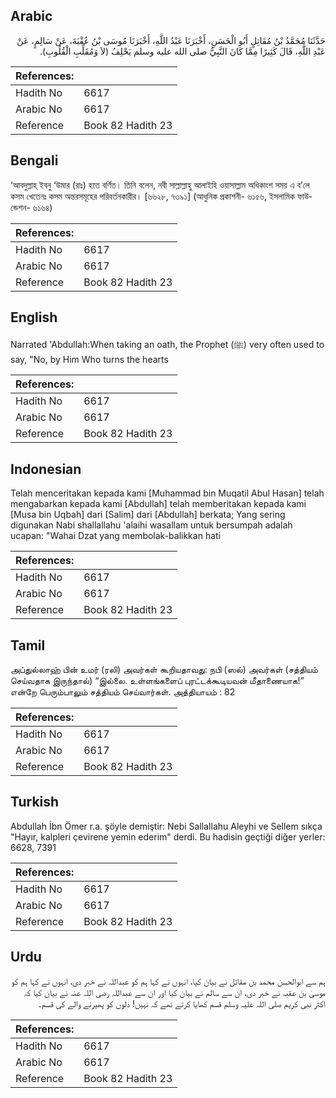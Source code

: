 ## Arabic


<div dir="rtl" lang="ar" style={{fontSize:'larger',backgroundColor:'#f8f9fa',padding:20}}>
حَدَّثَنَا مُحَمَّدُ بْنُ مُقَاتِلٍ أَبُو الْحَسَنِ، أَخْبَرَنَا عَبْدُ اللَّهِ، أَخْبَرَنَا مُوسَى بْنُ عُقْبَةَ، عَنْ سَالِمٍ، عَنْ عَبْدِ اللَّهِ، قَالَ كَثِيرًا مِمَّا كَانَ النَّبِيُّ صلى الله عليه وسلم يَحْلِفُ ‏(‏لاَ وَمُقَلِّبِ الْقُلُوبِ‏)‏‏.‏
</div>
<div style={{backgroundColor:'#f8f9fa',padding:20, marginBottom: 10}}><table> <thead> <tr> <th>References:</th> <th></th> </tr> </thead> <tbody><tr><td>Hadith No</td><td>6617</td></tr><tr><td>Arabic No</td><td>6617</td></tr><tr><td>Reference</td><td>Book 82 Hadith 23</td></tr></tbody></table></div>

## Bengali


<div dir="ltr" lang="bn" style={{fontSize:'larger',backgroundColor:'#f8f9fa',padding:20}}>
‘আবদুল্লাহ্ ইবনু ‘উমার (রাঃ) হতে বর্ণিত। তিনি বলেন, নবী সাল্লাল্লাহু আলাইহি ওয়াসাল্লাম অধিকাংশ সময় এ ব’লে কসম খেতেনঃ কসম অন্তরসমূহের পরিবর্তনকারীর। [৬৬২৮, ৭৩৯১] (আধুনিক প্রকাশনী- ৬১৫৬, ইসলামিক ফাউন্ডেশন- ৬১৬৪)
</div>
<div style={{backgroundColor:'#f8f9fa',padding:20, marginBottom: 10}}><table> <thead> <tr> <th>References:</th> <th></th> </tr> </thead> <tbody><tr><td>Hadith No</td><td>6617</td></tr><tr><td>Arabic No</td><td>6617</td></tr><tr><td>Reference</td><td>Book 82 Hadith 23</td></tr></tbody></table></div>

## English


<div dir="ltr" lang="en" style={{fontSize:'larger',backgroundColor:'#f8f9fa',padding:20}}>
Narrated 'Abdullah:When taking an oath, the Prophet (ﷺ) very often used to say, "No, by Him Who turns the hearts
</div>
<div style={{backgroundColor:'#f8f9fa',padding:20, marginBottom: 10}}><table> <thead> <tr> <th>References:</th> <th></th> </tr> </thead> <tbody><tr><td>Hadith No</td><td>6617</td></tr><tr><td>Arabic No</td><td>6617</td></tr><tr><td>Reference</td><td>Book 82 Hadith 23</td></tr></tbody></table></div>

## Indonesian


<div dir="ltr" lang="id" style={{fontSize:'larger',backgroundColor:'#f8f9fa',padding:20}}>
Telah menceritakan kepada kami [Muhammad bin Muqatil Abul Hasan] telah mengabarkan kepada kami [Abdullah] telah memberitakan kepada kami [Musa bin Uqbah] dari [Salim] dari [Abdullah] berkata; Yang sering digunakan Nabi shallallahu 'alaihi wasallam untuk bersumpah adalah ucapan: "Wahai Dzat yang membolak-balikkan hati
</div>
<div style={{backgroundColor:'#f8f9fa',padding:20, marginBottom: 10}}><table> <thead> <tr> <th>References:</th> <th></th> </tr> </thead> <tbody><tr><td>Hadith No</td><td>6617</td></tr><tr><td>Arabic No</td><td>6617</td></tr><tr><td>Reference</td><td>Book 82 Hadith 23</td></tr></tbody></table></div>

## Tamil


<div dir="ltr" lang="ta" style={{fontSize:'larger',backgroundColor:'#f8f9fa',padding:20}}>
அப்துல்லாஹ் பின் உமர் (ரலி) அவர்கள் கூறியதாவது: நபி (ஸல்) அவர்கள் (சத்தியம் செய்வதாக இருந்தால்) “இல்லை. உள்ளங்களைப் புரட்டக்கூடியவன் மீதாணையாக!” என்றே பெரும்பாலும் சத்தியம் செய்வார்கள். அத்தியாயம் : 82
</div>
<div style={{backgroundColor:'#f8f9fa',padding:20, marginBottom: 10}}><table> <thead> <tr> <th>References:</th> <th></th> </tr> </thead> <tbody><tr><td>Hadith No</td><td>6617</td></tr><tr><td>Arabic No</td><td>6617</td></tr><tr><td>Reference</td><td>Book 82 Hadith 23</td></tr></tbody></table></div>

## Turkish


<div dir="ltr" lang="tr" style={{fontSize:'larger',backgroundColor:'#f8f9fa',padding:20}}>
Abdullah İbn Ömer r.a. şöyle demiştir: Nebi Sallallahu Aleyhi ve Sellem sıkça "Hayır, kalpleri çevirene yemin ederim" derdi. Bu hadisin geçtiği diğer yerler: 6628, 7391
</div>
<div style={{backgroundColor:'#f8f9fa',padding:20, marginBottom: 10}}><table> <thead> <tr> <th>References:</th> <th></th> </tr> </thead> <tbody><tr><td>Hadith No</td><td>6617</td></tr><tr><td>Arabic No</td><td>6617</td></tr><tr><td>Reference</td><td>Book 82 Hadith 23</td></tr></tbody></table></div>

## Urdu


<div dir="rtl" lang="ur" style={{fontSize:'larger',backgroundColor:'#f8f9fa',padding:20}}>
ہم سے ابوالحسن محمد بن مقاتل نے بیان کیا، انہوں نے کہا ہم کو عبداللہ نے خبر دی، انہوں نے کہا ہم کو موسیٰ بن عقبہ نے خبر دی، ان سے سالم نے بیان کیا اور ان سے عبداللہ رضی اللہ عنہ نے بیان کیا کہ اکثر نبی کریم صلی اللہ علیہ وسلم قسم کھایا کرتے تھے کہ نہیں! دلوں کو پھیرنے والے کی قسم۔
</div>
<div style={{backgroundColor:'#f8f9fa',padding:20, marginBottom: 10}}><table> <thead> <tr> <th>References:</th> <th></th> </tr> </thead> <tbody><tr><td>Hadith No</td><td>6617</td></tr><tr><td>Arabic No</td><td>6617</td></tr><tr><td>Reference</td><td>Book 82 Hadith 23</td></tr></tbody></table></div>